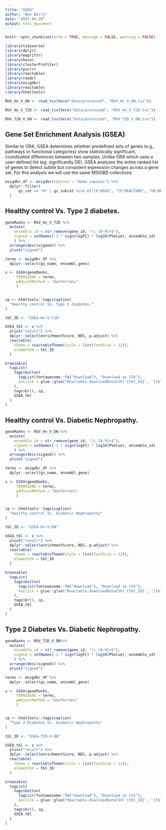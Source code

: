 ```yaml
---
title: "GSEA"
author: "Ben Barry"
date: "2025-04-29"
output: html_document
---
```


```r
knitr::opts_chunk$set(echo = TRUE, message = FALSE, warning = FALSE)
```

```r
library(tidyverse)
library(dplyr)
library(magrittr)
library(here)
library(clusterProfiler)
library(purrr)
library(reactable)
library(readr)
library(msigdbr)
library(reactable)
library(htmltools)
```

```r
RUV_Hv_V_DN <- read_tsv(here("data/processed", "RUV_Hv_V_DN.tsv"))

RUV_Hv_V_T2D <- read_tsv(here("data/processed", "RUV_Hv_V_T2D.tsv"))

RUV_T2D_V_DN <- read_tsv(here("data/processed", "RUV_T2D_V_DN.tsv"))
```

## Gene Set Enrichment Analysis (GSEA)
Similar to ORA, GSEA determines whether predefined sets of genes (e.g., pathways or functional categories) show statistically significant, coordinated differences between two samples. Unlike ORA which uses a user-defined list (eg. significantly DE), GSEA analyzes the entire ranked list of genes to detect subtle but consistent expression changes across a gene set.
For this analysis we will use the same MSIGBD collections

```r

msigdbr_df <- msigdbr(species = "Homo sapiens") %>%
  dplyr::filter(
      gs_cat == "H" | gs_subcat %in% c("CP:KEGG", "CP:REACTOME", "GO:BP, GO:MF") #, "IMMUNESIGDB"
  )

```

## Healthy control Vs. Type 2 diabetes. 

```r

geneRanks <- RUV_Hv_V_T2D %>%
  mutate(
    ensemble_id = str_remove(gene_id, "\\.[0-9]+$"),
    signed = setNames(-1 * sign(logFC) * log10(PValue), ensemble_id)
    ) %>%
  arrange(desc(signed)) %>% 
  pluck("signed")

terms <- msigdbr_df %>%
  dplyr::select(gs_name, ensembl_gene)

x <- GSEA(geneRanks,
     TERM2GENE = terms,
     pAdjustMethod = "bonferroni"
     )


cp <- htmltools::tags$caption(
  "Healthy control Vs. Type 2 diabetes."
)

tbl_ID <- "GSEA-Hv-V-T2D"

GSEA_tbl <- x %>%
  pluck("result") %>%
  dplyr::select(enrichmentScore, NES, p.adjust) %>%
  reactable(
    theme = reactableTheme(style = list(fontSize = 12)),
    elementId = tbl_ID
  )

browsable(
  tagList(
    tags$button(
      tagList(fontawesome::fa("download"), "Download as CSV"),
      onclick = glue::glue("Reactable.downloadDataCSV('{tbl_ID}', '{tbl_ID}.csv')")
    ),
    tags$br(), cp,
    GSEA_tbl
  )
)
```




## Healthy control Vs. Diabetic Nephropathy. 

```r

geneRanks <- RUV_Hv_V_DN %>%
  mutate(
    ensemble_id = str_remove(gene_id, "\\.[0-9]+$"),
    signed = setNames(-1 * sign(logFC) * log10(PValue), ensemble_id)
    ) %>%
  arrange(desc(signed)) %>% 
  pluck("signed")

terms <- msigdbr_df %>%
  dplyr::select(gs_name, ensembl_gene)

x <- GSEA(geneRanks,
     TERM2GENE = terms,
     pAdjustMethod = "bonferroni"
     )


cp <- htmltools::tags$caption(
  "Healthy control Vs. Diabetic Nephropathy"
)

tbl_ID <- "GSEA-Hv-V-DN"

GSEA_tbl <- x %>%
  pluck("result") %>%
  dplyr::select(enrichmentScore, NES, p.adjust) %>%
  reactable(
    theme = reactableTheme(style = list(fontSize = 12)),
    elementId = tbl_ID
  )

browsable(
  tagList(
    tags$button(
      tagList(fontawesome::fa("download"), "Download as CSV"),
      onclick = glue::glue("Reactable.downloadDataCSV('{tbl_ID}', '{tbl_ID}.csv')")
    ),
    tags$br(), cp,
    GSEA_tbl
  )
)
```


## Type 2 Diabetes Vs. Diabetic Nephropathy. 

```r

geneRanks <- RUV_T2D_V_DN%>%
  mutate(
    ensemble_id = str_remove(gene_id, "\\.[0-9]+$"),
    signed = setNames(-1 * sign(logFC) * log10(PValue), ensemble_id)
    ) %>%
  arrange(desc(signed)) %>% 
  pluck("signed")

terms <- msigdbr_df %>%
  dplyr::select(gs_name, ensembl_gene)

x <- GSEA(geneRanks,
     TERM2GENE = terms,
     pAdjustMethod = "bonferroni"
     )


cp <- htmltools::tags$caption(
  "Type 2 Diabetes Vs. Diabetic Nephropathy"
)

tbl_ID <- "GSEA-T2D-V-DN"

GSEA_tbl <- x %>%
  pluck("result") %>%
  dplyr::select(enrichmentScore, NES, p.adjust) %>%
  reactable(
    theme = reactableTheme(style = list(fontSize = 12)),
    elementId = tbl_ID
  )

browsable(
  tagList(
    tags$button(
      tagList(fontawesome::fa("download"), "Download as CSV"),
      onclick = glue::glue("Reactable.downloadDataCSV('{tbl_ID}', '{tbl_ID}.csv')")
    ),
    tags$br(), cp,
    GSEA_tbl
  )
)
```